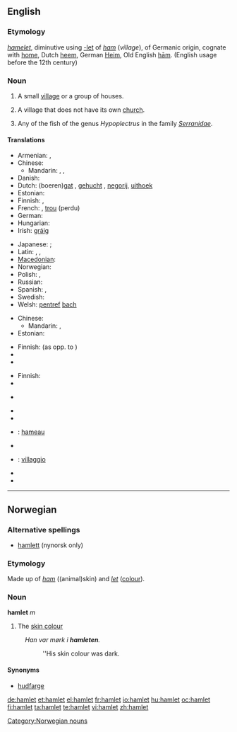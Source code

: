 {{also|Hamlet}}
==English==

===Etymology===
{{etyl|frm}} ''[[hamelet]]'', diminutive using [[-let]] of ''[[ham]]'' (''village''), of Germanic origin, cognate with [[home]], Dutch [[heem]], German [[Heim]], Old English [[hām]]. (English usage before the 12th century)

===Noun===
{{en-noun}}

# A small [[village]] or a group of houses.
# {{British}} A village that does not have its own [[church]].
# Any of the fish of the genus ''Hypoplectrus'' in the family ''[[Serranidae]]''.

====Translations====
{{trans-top|small village}}
* Armenian: {{t-|hy|շեն|tr=šen|sc=Armn|xs=Armenian}},  {{t|hy|գյուղակ|tr=gyuġak|sc=Armn|xs=Armenian}}
* Chinese:
** Mandarin: {{t|cmn|村莊|sc=Hani|xs=Mandarin}}, {{t|cmn|村庄|tr=cūnzhuāng|sc=Hani|xs=Mandarin}}, {{t|cmn|小村|tr=xiǎocūn|sc=Hani|xs=Mandarin}}
* Danish: {{t-|da|landsby}}
* Dutch: (boeren)[[gat]] {{n}}, [[gehucht]] {{n}}, [[negorij]], [[uithoek]]
* Estonian: {{t-|et|küla}}
* Finnish: {{t|fi|kyläpahanen}}, {{t|fi|taloryhmä}}
* French: {{t+|fr|hameau|m}}, [[trou]] (perdu) {{m}}
* German: {{t+|de|Weiler|m}}
* Hungarian: {{t-|hu|falucska}}
* Irish: [[gráig]] {{f}}
{{trans-mid}}
* Japanese: {{qualifier|a small village}} {{t|ja|村落|tr=''sonraku''|sc=Jpan}}; {{qualifier|a group of houses}} {{t|ja|集落|tr=shūraku|sc=Jpan}}
* Latin: {{t+|la|vicus|m|alt=vīcus}}, {{t|la|viculus|m|alt=vīculus}},
* [[Macedonian]]: {{t|mk|селце|n|tr=sélce|sc=Cyrl|xs=Macedonian}}
* Norwegian: {{t+|no|landsby}}
* Polish: {{t|pl|wioska|f}},  {{t|pl|sioło|n}}
* Russian: {{t+|ru|деревушка|f|tr=derevúška|sc=Cyrl}}
* Spanish: {{t-|es|aldehuela|f}}, {{t+|es|caserío|m}}
* Swedish: {{t+|sv|by|c}}
* Welsh: [[pentref]] [[bach#Welsh|bach]] {{m}}
{{trans-bottom}}

{{trans-top|village without its own church}}
* Chinese:
** Mandarin: {{t|cmn|部落無教會的小村莊|sc=Hani|xs=Mandarin}}, {{t|cmn|部落无教会的小村庄|tr=bùluò wú jiāohuì de xiǎo cūnzhuāng|sc=Hani|xs=Mandarin}}
* Estonian: {{t-|et|küla}}
{{trans-mid}}
* Finnish: {{t+|fi|kylä}} (as opp. to {{t|fi|kirkonkylä}})
* {{trreq|Japanese}}
* {{trreq|Swedish}}
{{trans-bottom}}

{{trans-top|fish}}
* Finnish: {{t+|fi|kylä}}
* {{trreq|Japanese}}
{{trans-mid}}
* {{trreq|Swedish}}
{{trans-bottom}}

{{checktrans-top}}
* {{trreq|Basque}}
* {{trreq|Esperanto}}
* {{ttbc|French}}: [[hameau]] {{m}}
{{checktrans-mid}}
* {{trreq|Greek}}
* {{ttbc|Italian}}: [[villaggio]] {{m}}
* {{trreq|Old English}}
* {{trreq|Spanish}}
{{checktrans-bottom}}

----

==Norwegian==

===Alternative spellings===
* [[hamlett]] (nynorsk only)

===Etymology===
Made up of ''[[ham]]'' ((animal)skin) and ''[[let]]'' ([[colour]]).

===Noun===
'''hamlet''' ''m''

# The [[skin colour]]
: ''Han var m&oslash;rk i '''hamleten'''.''
:: ''His skin colour was dark.

====Synonyms====
* [[hudfarge]]

[[Category:Norwegian nouns]]

[[de:hamlet]]
[[et:hamlet]]
[[el:hamlet]]
[[fr:hamlet]]
[[io:hamlet]]
[[hu:hamlet]]
[[oc:hamlet]]
[[fi:hamlet]]
[[ta:hamlet]]
[[te:hamlet]]
[[vi:hamlet]]
[[zh:hamlet]]